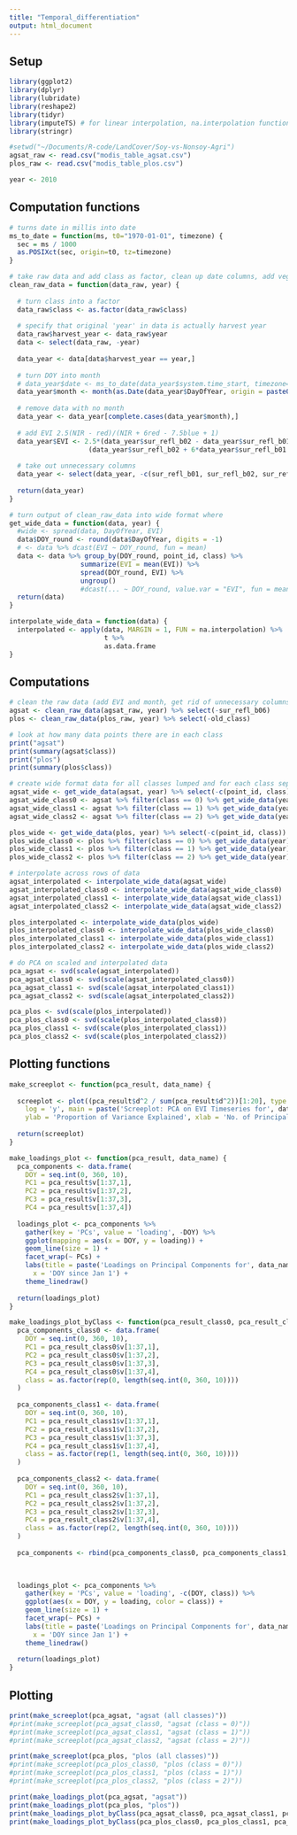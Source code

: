 ```yaml
---
title: "Temporal_differentiation"
output: html_document
---
```


## Setup

```r
library(ggplot2)
library(dplyr)
library(lubridate)
library(reshape2)
library(tidyr)
library(imputeTS) # for linear interpolation, na.interpolation function
library(stringr)

#setwd("~/Documents/R-code/LandCover/Soy-vs-Nonsoy-Agri")
agsat_raw <- read.csv("modis_table_agsat.csv")
plos_raw <- read.csv("modis_table_plos.csv")

year <- 2010
```

## Computation functions

```r
# turns date in millis into date
ms_to_date = function(ms, t0="1970-01-01", timezone) {
  sec = ms / 1000
  as.POSIXct(sec, origin=t0, tz=timezone)
}

# take raw data and add class as factor, clean up date columns, add vegetation indeces
clean_raw_data = function(data_raw, year) {
  
  # turn class into a factor
  data_raw$class <- as.factor(data_raw$class)
  
  # specify that original 'year' in data is actually harvest year
  data_raw$harvest_year <- data_raw$year
  data <- select(data_raw, -year)
  
  data_year <- data[data$harvest_year == year,]
  
  # turn DOY into month
  # data_year$date <- ms_to_date(data_year$system.time_start, timezone="America/Los_Angeles")
  data_year$month <- month(as.Date(data_year$DayOfYear, origin = paste0(year, '-01-01')))
  
  # remove data with no month 
  data_year <- data_year[complete.cases(data_year$month),]
  
  # add EVI 2.5(NIR - red)/(NIR + 6red - 7.5blue + 1)
  data_year$EVI <- 2.5*(data_year$sur_refl_b02 - data_year$sur_refl_b01)/
                    (data_year$sur_refl_b02 + 6*data_year$sur_refl_b01 - 7.5*data_year$sur_refl_b03 + 1)
  
  # take out unnecessary columns
  data_year <- select(data_year, -c(sur_refl_b01, sur_refl_b02, sur_refl_b03, sur_refl_b04, sur_refl_b05, sur_refl_b07, system.time_start))
  
  return(data_year)
}

# turn output of clean_raw_data into wide format where 
get_wide_data = function(data, year) {
  #wide <- spread(data, DayOfYear, EVI)
  data$DOY_round <- round(data$DayOfYear, digits = -1)
  # <- data %>% dcast(EVI ~ DOY_round, fun = mean)
  data <- data %>% group_by(DOY_round, point_id, class) %>%
                  summarize(EVI = mean(EVI)) %>%
                  spread(DOY_round, EVI) %>%
                  ungroup()
                  #dcast(... ~ DOY_round, value.var = "EVI", fun = mean)
  return(data)
}

interpolate_wide_data = function(data) {
  interpolated <- apply(data, MARGIN = 1, FUN = na.interpolation) %>% 
                        t %>%
                        as.data.frame
}
```

## Computations

```r
# clean the raw data (add EVI and month, get rid of unnecessary columns)
agsat <- clean_raw_data(agsat_raw, year) %>% select(-sur_refl_b06)
plos <- clean_raw_data(plos_raw, year) %>% select(-old_class)

# look at how many data points there are in each class
print("agsat")
print(summary(agsat$class))
print("plos")
print(summary(plos$class))

# create wide format data for all classes lumped and for each class separately
agsat_wide <- get_wide_data(agsat, year) %>% select(-c(point_id, class)) # only get the EVI timeseries information
agsat_wide_class0 <- agsat %>% filter(class == 0) %>% get_wide_data(year) %>% select(-c(point_id, class))
agsat_wide_class1 <- agsat %>% filter(class == 1) %>% get_wide_data(year) %>% select(-c(point_id, class))
agsat_wide_class2 <- agsat %>% filter(class == 2) %>% get_wide_data(year) %>% select(-c(point_id, class))

plos_wide <- get_wide_data(plos, year) %>% select(-c(point_id, class)) # only get the EVI timeseries information
plos_wide_class0 <- plos %>% filter(class == 0) %>% get_wide_data(year) %>% select(-c(point_id, class))
plos_wide_class1 <- plos %>% filter(class == 1) %>% get_wide_data(year) %>% select(-c(point_id, class))
plos_wide_class2 <- plos %>% filter(class == 2) %>% get_wide_data(year) %>% select(-c(point_id, class))

# interpolate across rows of data
agsat_interpolated <- interpolate_wide_data(agsat_wide)
agsat_interpolated_class0 <- interpolate_wide_data(agsat_wide_class0)
agsat_interpolated_class1 <- interpolate_wide_data(agsat_wide_class1)
agsat_interpolated_class2 <- interpolate_wide_data(agsat_wide_class2)

plos_interpolated <- interpolate_wide_data(plos_wide)
plos_interpolated_class0 <- interpolate_wide_data(plos_wide_class0)
plos_interpolated_class1 <- interpolate_wide_data(plos_wide_class1)
plos_interpolated_class2 <- interpolate_wide_data(plos_wide_class2)

# do PCA on scaled and interpolated data
pca_agsat <- svd(scale(agsat_interpolated))
pca_agsat_class0 <- svd(scale(agsat_interpolated_class0))
pca_agsat_class1 <- svd(scale(agsat_interpolated_class1))
pca_agsat_class2 <- svd(scale(agsat_interpolated_class2))

pca_plos <- svd(scale(plos_interpolated))
pca_plos_class0 <- svd(scale(plos_interpolated_class0))
pca_plos_class1 <- svd(scale(plos_interpolated_class1))
pca_plos_class2 <- svd(scale(plos_interpolated_class2))

```

## Plotting functions

```r
make_screeplot <- function(pca_result, data_name) {
  
  screeplot <- plot((pca_result$d^2 / sum(pca_result$d^2))[1:20], type = 'b',
    log = 'y', main = paste('Screeplot: PCA on EVI Timeseries for', data_name),
    ylab = 'Proportion of Variance Explained', xlab = 'No. of Principal Components')
  
  return(screeplot)
}

make_loadings_plot <- function(pca_result, data_name) {
  pca_components <- data.frame(
    DOY = seq.int(0, 360, 10),
    PC1 = pca_result$v[1:37,1],
    PC2 = pca_result$v[1:37,2],
    PC3 = pca_result$v[1:37,3],
    PC4 = pca_result$v[1:37,4])
 
  loadings_plot <- pca_components %>%
    gather(key = 'PCs', value = 'loading', -DOY) %>%
    ggplot(mapping = aes(x = DOY, y = loading)) +
    geom_line(size = 1) +
    facet_wrap(~ PCs) +
    labs(title = paste('Loadings on Principal Components for', data_name),
      x = 'DOY since Jan 1') +
    theme_linedraw() 
  
  return(loadings_plot)
}

make_loadings_plot_byClass <- function(pca_result_class0, pca_result_class1, pca_result_class2, data_name) {
  pca_components_class0 <- data.frame(
    DOY = seq.int(0, 360, 10),
    PC1 = pca_result_class0$v[1:37,1],
    PC2 = pca_result_class0$v[1:37,2],
    PC3 = pca_result_class0$v[1:37,3],
    PC4 = pca_result_class0$v[1:37,4], 
    class = as.factor(rep(0, length(seq.int(0, 360, 10))))
  )
 
  pca_components_class1 <- data.frame(
    DOY = seq.int(0, 360, 10),
    PC1 = pca_result_class1$v[1:37,1],
    PC2 = pca_result_class1$v[1:37,2],
    PC3 = pca_result_class1$v[1:37,3],
    PC4 = pca_result_class1$v[1:37,4], 
    class = as.factor(rep(1, length(seq.int(0, 360, 10))))
  )
  
  pca_components_class2 <- data.frame(
    DOY = seq.int(0, 360, 10),
    PC1 = pca_result_class2$v[1:37,1],
    PC2 = pca_result_class2$v[1:37,2],
    PC3 = pca_result_class2$v[1:37,3],
    PC4 = pca_result_class2$v[1:37,4], 
    class = as.factor(rep(2, length(seq.int(0, 360, 10))))
  )
  
  pca_components <- rbind(pca_components_class0, pca_components_class1, pca_components_class2)
  

  
  loadings_plot <- pca_components %>%
    gather(key = 'PCs', value = 'loading', -c(DOY, class)) %>%
    ggplot(aes(x = DOY, y = loading, color = class)) +
    geom_line(size = 1) +
    facet_wrap(~ PCs) +
    labs(title = paste('Loadings on Principal Components for', data_name),
      x = 'DOY since Jan 1') +
    theme_linedraw() 
  
  return(loadings_plot)
}

```


## Plotting

```r

print(make_screeplot(pca_agsat, "agsat (all classes)"))
#print(make_screeplot(pca_agsat_class0, "agsat (class = 0)"))
#print(make_screeplot(pca_agsat_class1, "agsat (class = 1)"))
#print(make_screeplot(pca_agsat_class2, "agsat (class = 2)"))

print(make_screeplot(pca_plos, "plos (all classes)"))
#print(make_screeplot(pca_plos_class0, "plos (class = 0)"))
#print(make_screeplot(pca_plos_class1, "plos (class = 1)"))
#print(make_screeplot(pca_plos_class2, "plos (class = 2)"))

print(make_loadings_plot(pca_agsat, "agsat"))
print(make_loadings_plot(pca_plos, "plos"))
print(make_loadings_plot_byClass(pca_agsat_class0, pca_agsat_class1, pca_agsat_class2, "agsat"))
print(make_loadings_plot_byClass(pca_plos_class0, pca_plos_class1, pca_plos_class2, "plos"))

```

